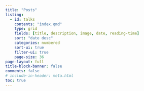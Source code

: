 ```yaml
---
title: "Posts"
listing:
  - id: talks
    contents: "index.qmd"
    type: grid
    fields: [title, description, image, date, reading-time]
    sort: "date desc"
    categories: numbered
    sort-ui: true
    filter-ui: true
    page-size: 36     
page-layout: full
title-block-banner: false
comments: false
# include-in-header: meta.html  
toc: true
---
```


::: {#posts}
:::
